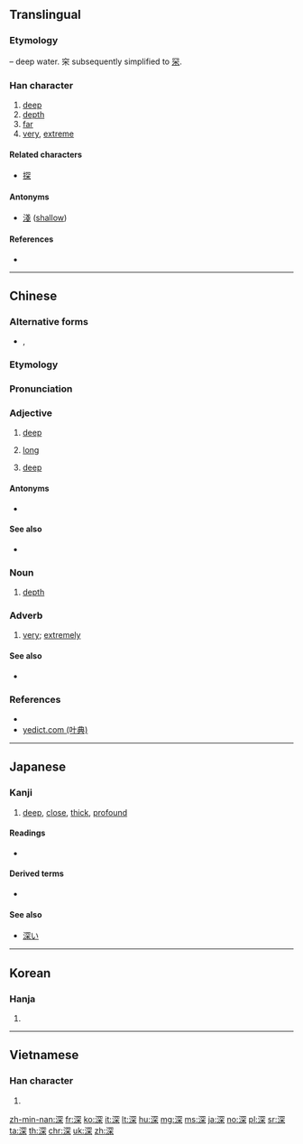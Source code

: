 ==Translingual==
{{stroke order|strokes=11}}

===Etymology===
{{Han compound|水|alt1=氵|t1=water|穼|ls=psc|c1=s|c2=p}} – deep water. 穼 subsequently simplified to [[罙]].

===Han character===
{{Han char|rn=85|rad=水|as=08|sn=11|four=37194|canj=EBCD|ids=⿰氵罙}}

# [[deep]]
# [[depth]]
# [[far]]
# [[very]], [[extreme]]

====Related characters====
* [[探]]

====Antonyms====
* [[淺]] ([[shallow]])

====References====
* {{Han ref|kx=0632.010|dkj=17687|dj=1034.080|hdz=31662.100|uh=6DF1|ud=28145|bh=B260|bd=45664}}

----

==Chinese==
{{zh-forms}}

===Alternative forms===
* {{zh-l|冞}}, {{zh-l|罙}}

===Etymology===
{{rfe|lang=zh|is there any relation to [[沉]]?}}

===Pronunciation===
{{zh-pron
|m=shēn|ma=y
|c=sam1
|h=pfs=chhṳ̂m
|md=
|mn=chhim
|w=
|mc=y
|oc=y
|cat=adj,noun,adv
}}

===Adjective===
{{zh-adj}}

# [[deep]]
# {{cx|of time|lang=zh}} [[long]]
# {{cx|of colors|lang=zh}} [[deep]]

====Antonyms====
* {{sense|deep}} {{zh-l|淺}}

====See also====
* {{sense|color: deep}} {{zh-l|濃}}

===Noun===
{{zh-noun}}

# [[depth]]

===Adverb===
{{zh-adv}}

# [[very]]; [[extremely]]

====See also====
* {{zh-l|非常}}

===References===
* {{R:twedu|A02243}}
* [http://yedict.com/htm/6D/6DF1.htm yedict.com (叶典)]

----

==Japanese==

===Kanji===
{{ja-kanji|grade=3|rs=水08}}
# [[deep]], [[close]], [[thick]], [[profound]]

====Readings====
* {{ja-readings|on=[[しん]] (shin)|kun=[[ふかい]] (fukai), [[ふかさ]] (fukasa), [[ふかめる]] (fukameru)}}

====Derived terms====
* {{l|ja|深い|tr=[[ふかい]], fukai}}

====See also====
* [[深い]]

----

==Korean==

===Hanja===
{{ko-hanja|hangeul=심|eumhun=|rv=sim|mr=sim|y=sim}}

# {{defn|lang=ko|sort=水08}}

----

==Vietnamese==

===Han character===
{{vi-hantu|[[thâm]], [[thăm]], [[thum]], [[thẫm]]|rs=水08}}

# {{defn|lang=vi|sort=水08}}

[[zh-min-nan:深]]
[[fr:深]]
[[ko:深]]
[[it:深]]
[[lt:深]]
[[hu:深]]
[[mg:深]]
[[ms:深]]
[[ja:深]]
[[no:深]]
[[pl:深]]
[[sr:深]]
[[ta:深]]
[[th:深]]
[[chr:深]]
[[uk:深]]
[[zh:深]]